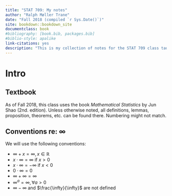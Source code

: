```yaml
--- 
title: "STAT 709: My notes"
author: "Ralph Møller Trane"
date: "Fall 2018 (compiled `r Sys.Date()`)"
site: bookdown::bookdown_site
documentclass: book
#bibliography: [book.bib, packages.bib]
#biblio-style: apalike
link-citations: yes
description: "This is my collection of notes for the STAT 709 class taught at UW-Madison."
---
```


\newcommand{\mc}[1]{\mathcal{#1}}
\renewcommand{\B}{\mathcal{B}}
\renewcommand{\C}{\mathcal{C}}
\newcommand{\F}{\mathcal{F}}

\newcommand{\mb}[1]{\mathbb{#1}}
\renewcommand{\P}{\mathbb{P}}
\newcommand{\R}{\mathbb{R}}


# Intro

## Textbook 

As of Fall 2018, this class uses the book *Mathematical Statistics* by Jun Shao (2nd. edition). Unless otherwise noted, all definitions, lemmas, proposition, theorems, etc. can be found there. Numbering might not match.

## Conventions re: $\infty$

We will use the following conventions:

* $\infty + x = \infty, x \in \R$
* $x\cdot \infty = \infty$ if $x > 0$ 
* $x\cdot \infty = -\infty$ if $x < 0$
* $0\cdot \infty = 0$ 
* $\infty + \infty = \infty$
* $\infty^a = \infty, \forall a > 0$
* $\infty - \infty$ and $\frac{\infty}{\infty}$ are not defined

